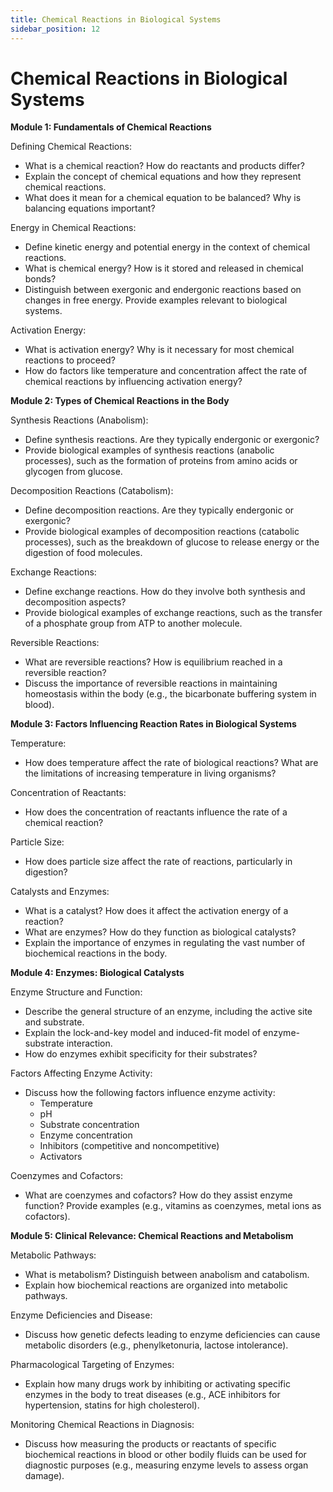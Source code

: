 ```yaml
---
title: Chemical Reactions in Biological Systems
sidebar_position: 12
---
```


# Chemical Reactions in Biological Systems

**Module 1: Fundamentals of Chemical Reactions**

Defining Chemical Reactions:
* What is a chemical reaction? How do reactants and products differ?
* Explain the concept of chemical equations and how they represent chemical reactions.
* What does it mean for a chemical equation to be balanced? Why is balancing equations important?

Energy in Chemical Reactions:
* Define kinetic energy and potential energy in the context of chemical reactions.
* What is chemical energy? How is it stored and released in chemical bonds?
* Distinguish between exergonic and endergonic reactions based on changes in free energy. Provide examples relevant to biological systems.

Activation Energy:
* What is activation energy? Why is it necessary for most chemical reactions to proceed?
* How do factors like temperature and concentration affect the rate of chemical reactions by influencing activation energy?

**Module 2: Types of Chemical Reactions in the Body**

Synthesis Reactions (Anabolism):
* Define synthesis reactions. Are they typically endergonic or exergonic?
* Provide biological examples of synthesis reactions (anabolic processes), such as the formation of proteins from amino acids or glycogen from glucose.

Decomposition Reactions (Catabolism):
* Define decomposition reactions. Are they typically endergonic or exergonic?
* Provide biological examples of decomposition reactions (catabolic processes), such as the breakdown of glucose to release energy or the digestion of food molecules.

Exchange Reactions:
* Define exchange reactions. How do they involve both synthesis and decomposition aspects?
* Provide biological examples of exchange reactions, such as the transfer of a phosphate group from ATP to another molecule.

Reversible Reactions:
* What are reversible reactions? How is equilibrium reached in a reversible reaction?
* Discuss the importance of reversible reactions in maintaining homeostasis within the body (e.g., the bicarbonate buffering system in blood).

**Module 3: Factors Influencing Reaction Rates in Biological Systems**

Temperature:
* How does temperature affect the rate of biological reactions? What are the limitations of increasing temperature in living organisms?

Concentration of Reactants:
* How does the concentration of reactants influence the rate of a chemical reaction?

Particle Size:
* How does particle size affect the rate of reactions, particularly in digestion?

Catalysts and Enzymes:
* What is a catalyst? How does it affect the activation energy of a reaction?
* What are enzymes? How do they function as biological catalysts?
* Explain the importance of enzymes in regulating the vast number of biochemical reactions in the body.

**Module 4: Enzymes: Biological Catalysts**

Enzyme Structure and Function:
* Describe the general structure of an enzyme, including the active site and substrate.
* Explain the lock-and-key model and induced-fit model of enzyme-substrate interaction.
* How do enzymes exhibit specificity for their substrates?

Factors Affecting Enzyme Activity:
* Discuss how the following factors influence enzyme activity:
    * Temperature
    * pH
    * Substrate concentration
    * Enzyme concentration
    * Inhibitors (competitive and noncompetitive)
    * Activators

Coenzymes and Cofactors:
* What are coenzymes and cofactors? How do they assist enzyme function? Provide examples (e.g., vitamins as coenzymes, metal ions as cofactors).

**Module 5: Clinical Relevance: Chemical Reactions and Metabolism**

Metabolic Pathways:
* What is metabolism? Distinguish between anabolism and catabolism.
* Explain how biochemical reactions are organized into metabolic pathways.

Enzyme Deficiencies and Disease:
* Discuss how genetic defects leading to enzyme deficiencies can cause metabolic disorders (e.g., phenylketonuria, lactose intolerance).

Pharmacological Targeting of Enzymes:
* Explain how many drugs work by inhibiting or activating specific enzymes in the body to treat diseases (e.g., ACE inhibitors for hypertension, statins for high cholesterol).

Monitoring Chemical Reactions in Diagnosis:
* Discuss how measuring the products or reactants of specific biochemical reactions in blood or other bodily fluids can be used for diagnostic purposes (e.g., measuring enzyme levels to assess organ damage).